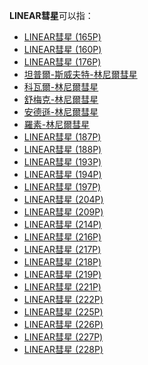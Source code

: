 '''LINEAR彗星'''可以指：
*[[LINEAR彗星_(165P)|LINEAR彗星 (165P)]]
*[[LINEAR彗星_(160P)|LINEAR彗星 (160P)]]
*[[LINEAR彗星_(176P)|LINEAR彗星 (176P)]]
*[[坦普爾-斯威夫特-林尼爾彗星|坦普爾-斯威夫特-林尼爾彗星]]
*[[科瓦爾-林尼爾彗星|科瓦爾-林尼爾彗星]]
*[[舒梅克-林尼爾彗星|舒梅克-林尼爾彗星]]
*[[安德遜-林尼爾彗星|安德遜-林尼爾彗星]]
*[[羅素-林尼爾彗星|羅素-林尼爾彗星]]
*[[LINEAR彗星_(187P)|LINEAR彗星 (187P)]]
*[[LINEAR彗星_(188P)|LINEAR彗星 (188P)]]
*[[LINEAR彗星_(193P)|LINEAR彗星 (193P)]]
*[[LINEAR彗星_(194P)|LINEAR彗星 (194P)]]
*[[LINEAR彗星_(197P)|LINEAR彗星 (197P)]]
*[[LINEAR彗星_(204P)|LINEAR彗星 (204P)]]
*[[LINEAR彗星_(209P)|LINEAR彗星 (209P)]]
*[[LINEAR彗星_(214P)|LINEAR彗星 (214P)]]
*[[LINEAR彗星_(216P)|LINEAR彗星 (216P)]]
*[[LINEAR彗星_(217P)|LINEAR彗星 (217P)]]
*[[LINEAR彗星_(218P)|LINEAR彗星 (218P)]]
*[[LINEAR彗星_(219P)|LINEAR彗星 (219P)]]
*[[LINEAR彗星_(221P)|LINEAR彗星 (221P)]]
*[[LINEAR彗星_(222P)|LINEAR彗星 (222P)]]
*[[LINEAR彗星_(225P)|LINEAR彗星 (225P)]]
*[[LINEAR彗星_(226P)|LINEAR彗星 (226P)]]
*[[LINEAR彗星_(227P)|LINEAR彗星 (227P)]]
*[[LINEAR彗星_(228P)|LINEAR彗星 (228P)]]
{{disambig}}